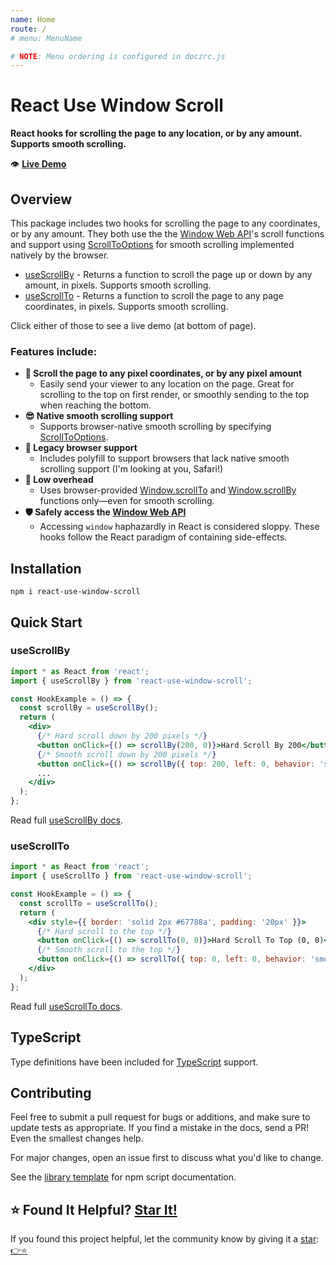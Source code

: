 ```yaml
---
name: Home
route: /
# menu: MenuName

# NOTE: Menu ordering is configured in doczrc.js
---
```




<div style={{
	display: 'flex',
	alignItems: 'center',
}}>
  <div>
    <h1>React Use Window Scroll</h1>
  </div>
  <div>
    <a href="https://github.com/devboldly/react-use-window-scroll/" target="_blank" rel="noopener noreferrer">
      <SvgIcon src={githubSvg} size={28} style={{ margin: '0 0 0 20px' }} />
    </a>
  </div>
</div>

**React hooks for scrolling the page to any location, or by any amount. Supports smooth scrolling.**

👁️ **[Live Demo](/useScrollTo#hook-example)**

## Overview

This package includes two hooks for scrolling the page to any coordinates, or by any amount. They both use the the [Window Web API](https://developer.mozilla.org/en-US/docs/Web/API/Window)'s scroll functions and support using [ScrollToOptions](https://developer.mozilla.org/en-US/docs/Web/API/ScrollToOptions) for smooth scrolling implemented natively by the browser.

- [useScrollBy](/useScrollBy) - Returns a function to scroll the page up or down by any amount, in pixels. Supports smooth scrolling.
- [useScrollTo](/useScrollTo) - Returns a function to scroll the page to any page coordinates, in pixels. Supports smooth scrolling.

Click either of those to see a live demo (at bottom of page).

### Features include:

- **🎯 Scroll the page to any pixel coordinates, or by any pixel amount**
  - Easily send your viewer to any location on the page. Great for scrolling to the top on first render, or smoothly sending to the top when reaching the bottom.
- **😎 Native smooth scrolling support**
  - Supports browser-native smooth scrolling by specifying [ScrollToOptions](https://developer.mozilla.org/en-US/docs/Web/API/ScrollToOptions).
- **🧮 Legacy browser support**
  - Includes polyfill to support browsers that lack native smooth scrolling support (I'm looking at you, Safari!)
- **🔽 Low overhead**
  - Uses browser-provided [Window.scrollTo](https://developer.mozilla.org/en-US/docs/Web/API/Window/scrollTo) and [Window.scrollBy](https://developer.mozilla.org/en-US/docs/Web/API/Window/scrollBy) functions only—even for smooth scrolling.
- **🛡️ Safely access the [Window Web API](https://developer.mozilla.org/en-US/docs/Web/API/Window)**
  - Accessing `window` haphazardly in React is considered sloppy. These hooks follow the React paradigm of containing side-effects.

## Installation

```
npm i react-use-window-scroll
```

## Quick Start

### useScrollBy

```jsx
import * as React from 'react';
import { useScrollBy } from 'react-use-window-scroll';

const HookExample = () => {
  const scrollBy = useScrollBy();
  return (
    <div>
      {/* Hard scroll down by 200 pixels */}
      <button onClick={() => scrollBy(200, 0)}>Hard Scroll By 200</button>
      {/* Smooth scroll down by 200 pixels */}
      <button onClick={() => scrollBy({ top: 200, left: 0, behavior: 'smooth' })}>Smooth Scroll By 200</button>{' '}
      ...
    </div>
  );
};
```

Read full [useScrollBy docs](/useScrollBy).

### useScrollTo

```jsx
import * as React from 'react';
import { useScrollTo } from 'react-use-window-scroll';

const HookExample = () => {
  const scrollTo = useScrollTo();
  return (
    <div style={{ border: 'solid 2px #67788a', padding: '20px' }}>
      {/* Hard scroll to the top */}
      <button onClick={() => scrollTo(0, 0)}>Hard Scroll To Top (0, 0)</button>{' '}
      {/* Smooth scroll to the top */}
      <button onClick={() => scrollTo({ top: 0, left: 0, behavior: 'smooth' })}>Smooth Scroll To Top (0, 0)</button>
    </div>
  );
};
```

Read full [useScrollTo docs](/useScrollTo).

## TypeScript

Type definitions have been included for [TypeScript](https://www.typescriptlang.org/) support.

## Contributing

Feel free to submit a pull request for bugs or additions, and make sure to update tests as appropriate. If you find a mistake in the docs, send a PR! Even the smallest changes help.

For major changes, open an issue first to discuss what you'd like to change.

See the [library template](https://tinyurl.com/ya3k258d) for npm script documentation.

## ⭐ Found It Helpful? [Star It!](https://github.com/devboldly/react-use-window-scroll/stargazers)

If you found this project helpful, let the community know by giving it a [star](https://github.com/devboldly/react-use-window-scroll/stargazers): [👉⭐](https://github.com/devboldly/react-use-window-scroll/stargazers)